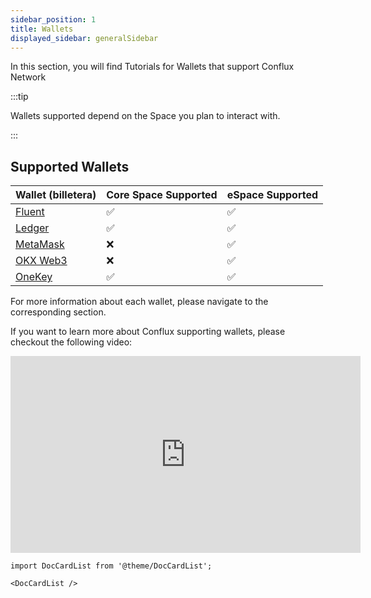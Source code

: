 ```yaml
---
sidebar_position: 1
title: Wallets
displayed_sidebar: generalSidebar
---
```


In this section, you will find Tutorials for Wallets that support Conflux Network

:::tip

Wallets supported depend on the Space you plan to interact with.

:::

## Supported Wallets

| Wallet (billetera)                       | Core Space Supported | eSpace Supported |
| ---------------------------------------- | -------------------- | ---------------- |
| [Fluent](./fluent)                       | ✅                    | ✅                |
| [Ledger](./ledger)                       | ✅                    | ✅                |
| [MetaMask](../../../espace/UserGuide.md) | ❌                    | ✅                |
| [OKX Web3](https://www.okx.com/web3)     | ❌                    | ✅                |
| [OneKey](https://onekey.so/download)     | ✅                    | ✅                |

For more information about each wallet, please navigate to the corresponding section.

If you want to learn more about Conflux supporting wallets, please checkout the following video:


<Tabs>
  <TabItem value="youtube" label="Conflux Wallets Walkthrough">
<iframe width="560" height="315" src="https://www.youtube.com/embed/Aur7dF1dgG8?si=gniTiB6DethdLixG" title="YouTube video player" frameborder="0" allow="accelerometer; autoplay; clipboard-write; encrypted-media; gyroscope; picture-in-picture; web-share" allowfullscreen></iframe>
  </TabItem>
</Tabs>

```mdx-code-block
import DocCardList from '@theme/DocCardList';

<DocCardList />
```
